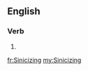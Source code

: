 ==English==

===Verb===
{{head|en}}

# {{present participle of|sinicize|lang=en}}

[[fr:Sinicizing]]
[[my:Sinicizing]]
